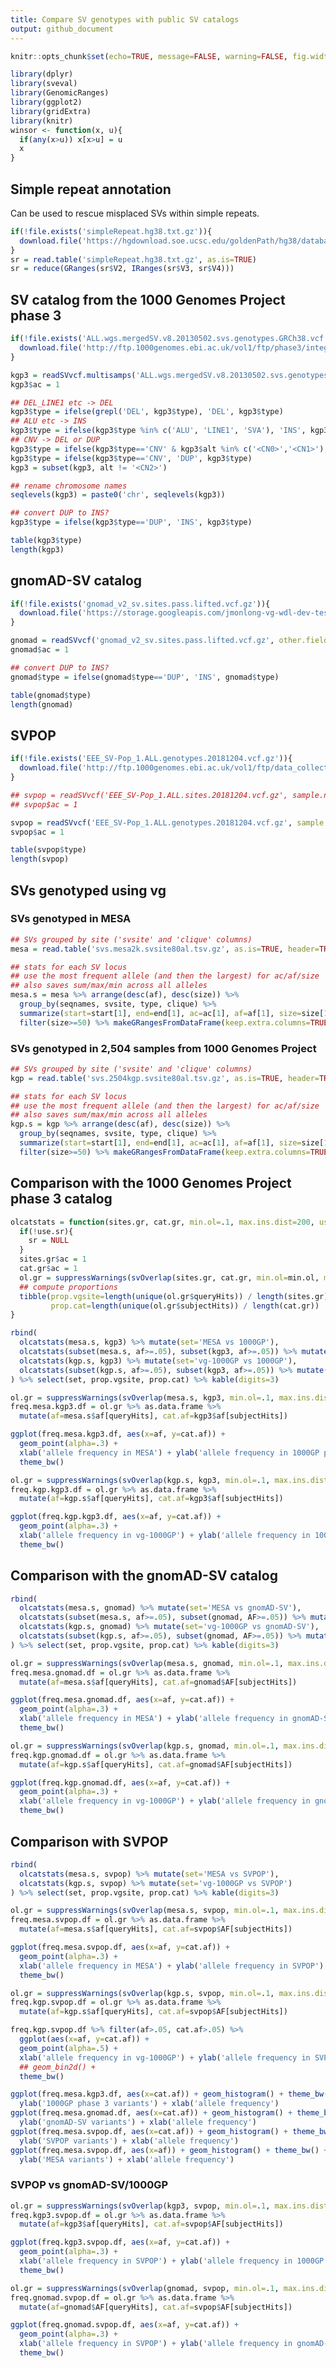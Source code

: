 ```yaml
---
title: Compare SV genotypes with public SV catalogs
output: github_document
---
```


```r
knitr::opts_chunk$set(echo=TRUE, message=FALSE, warning=FALSE, fig.width=10, fig.height=10)
```

```r
library(dplyr)
library(sveval)
library(GenomicRanges)
library(ggplot2)
library(gridExtra)
library(knitr)
winsor <- function(x, u){
  if(any(x>u)) x[x>u] = u
  x
}
```

## Simple repeat annotation

Can be used to rescue misplaced SVs within simple repeats.

```r
if(!file.exists('simpleRepeat.hg38.txt.gz')){
  download.file('https://hgdownload.soe.ucsc.edu/goldenPath/hg38/database/simpleRepeat.txt.gz', 'simpleRepeat.hg38.txt.gz')
}
sr = read.table('simpleRepeat.hg38.txt.gz', as.is=TRUE)
sr = reduce(GRanges(sr$V2, IRanges(sr$V3, sr$V4)))
```

## SV catalog from the 1000 Genomes Project phase 3

```r
if(!file.exists('ALL.wgs.mergedSV.v8.20130502.svs.genotypes.GRCh38.vcf.gz')){
  download.file('http://ftp.1000genomes.ebi.ac.uk/vol1/ftp/phase3/integrated_sv_map/supporting/GRCh38_positions/ALL.wgs.mergedSV.v8.20130502.svs.genotypes.GRCh38.vcf.gz', 'ALL.wgs.mergedSV.v8.20130502.svs.genotypes.GRCh38.vcf.gz')
}

kgp3 = readSVvcf.multisamps('ALL.wgs.mergedSV.v8.20130502.svs.genotypes.GRCh38.vcf.gz')
kgp3$ac = 1

## DEL_LINE1 etc -> DEL
kgp3$type = ifelse(grepl('DEL', kgp3$type), 'DEL', kgp3$type)
## ALU etc -> INS
kgp3$type = ifelse(kgp3$type %in% c('ALU', 'LINE1', 'SVA'), 'INS', kgp3$type)
## CNV -> DEL or DUP
kgp3$type = ifelse(kgp3$type=='CNV' & kgp3$alt %in% c('<CN0>','<CN1>'), 'DEL', kgp3$type)
kgp3$type = ifelse(kgp3$type=='CNV', 'DUP', kgp3$type)
kgp3 = subset(kgp3, alt != '<CN2>')

## rename chromosome names
seqlevels(kgp3) = paste0('chr', seqlevels(kgp3))

## convert DUP to INS?
kgp3$type = ifelse(kgp3$type=='DUP', 'INS', kgp3$type)

table(kgp3$type)
length(kgp3)
```

## gnomAD-SV catalog

```r
if(!file.exists('gnomad_v2_sv.sites.pass.lifted.vcf.gz')){
  download.file('https://storage.googleapis.com/jmonlong-vg-wdl-dev-test/gnomad_v2_sv.sites.pass.lifted.vcf.gz', 'gnomad_v2_sv.sites.pass.lifted.vcf.gz')
}

gnomad = readSVvcf('gnomad_v2_sv.sites.pass.lifted.vcf.gz', other.field='AF')
gnomad$ac = 1

## convert DUP to INS?
gnomad$type = ifelse(gnomad$type=='DUP', 'INS', gnomad$type)

table(gnomad$type)
length(gnomad)
```

## SVPOP

```r
if(!file.exists('EEE_SV-Pop_1.ALL.genotypes.20181204.vcf.gz')){
  download.file('http://ftp.1000genomes.ebi.ac.uk/vol1/ftp/data_collections/hgsv_sv_discovery/working/20181025_EEE_SV-Pop_1/VariantCalls_EEE_SV-Pop_1/EEE_SV-Pop_1.ALL.genotypes.20181204.vcf.gz', 'EEE_SV-Pop_1.ALL.genotypes.20181204.vcf.gz')
}

## svpop = readSVvcf('EEE_SV-Pop_1.ALL.sites.20181204.vcf.gz', sample.name=NULL)
## svpop$ac = 1

svpop = readSVvcf('EEE_SV-Pop_1.ALL.genotypes.20181204.vcf.gz', sample.name=NULL, other.field='AF')
svpop$ac = 1

table(svpop$type)
length(svpop)
```

## SVs genotyped using vg

### SVs genotyped in MESA

```r
## SVs grouped by site ('svsite' and 'clique' columns)
mesa = read.table('svs.mesa2k.svsite80al.tsv.gz', as.is=TRUE, header=TRUE)

## stats for each SV locus
## use the most frequent allele (and then the largest) for ac/af/size
## also saves sum/max/min across all alleles
mesa.s = mesa %>% arrange(desc(af), desc(size)) %>%
  group_by(seqnames, svsite, type, clique) %>%
  summarize(start=start[1], end=end[1], ac=ac[1], af=af[1], size=size[1], .groups='drop') %>%
  filter(size>=50) %>% makeGRangesFromDataFrame(keep.extra.columns=TRUE)
```

### SVs genotyped in 2,504 samples from 1000 Genomes Project

```r
## SVs grouped by site ('svsite' and 'clique' columns)
kgp = read.table('svs.2504kgp.svsite80al.tsv.gz', as.is=TRUE, header=TRUE)

## stats for each SV locus
## use the most frequent allele (and then the largest) for ac/af/size
## also saves sum/max/min across all alleles
kgp.s = kgp %>% arrange(desc(af), desc(size)) %>%
  group_by(seqnames, svsite, type, clique) %>%
  summarize(start=start[1], end=end[1], ac=ac[1], af=af[1], size=size[1], .groups='drop') %>%
  filter(size>=50) %>% makeGRangesFromDataFrame(keep.extra.columns=TRUE)
```

## Comparison with the 1000 Genomes Project phase 3 catalog

```r
olcatstats = function(sites.gr, cat.gr, min.ol=.1, max.ins.dist=200, use.sr=FALSE){
  if(!use.sr){
    sr = NULL
  }
  sites.gr$ac = 1
  cat.gr$ac = 1
  ol.gr = suppressWarnings(svOverlap(sites.gr, cat.gr, min.ol=min.ol, max.ins.dist=max.ins.dist, simprep=sr))
  ## compute proportions
  tibble(prop.vgsite=length(unique(ol.gr$queryHits)) / length(sites.gr),
         prop.cat=length(unique(ol.gr$subjectHits)) / length(cat.gr))
}

rbind(
  olcatstats(mesa.s, kgp3) %>% mutate(set='MESA vs 1000GP'),
  olcatstats(subset(mesa.s, af>=.05), subset(kgp3, af>=.05)) %>% mutate(set='MESA freq>=5% vs 1000GP freq>=5%'),
  olcatstats(kgp.s, kgp3) %>% mutate(set='vg-1000GP vs 1000GP'),
  olcatstats(subset(kgp.s, af>=.05), subset(kgp3, af>=.05)) %>% mutate(set='vg-1000GP freq>=5% vs 1000GP freq>=5%')
) %>% select(set, prop.vgsite, prop.cat) %>% kable(digits=3)
```

```r
ol.gr = suppressWarnings(svOverlap(mesa.s, kgp3, min.ol=.1, max.ins.dist=200))
freq.mesa.kgp3.df = ol.gr %>% as.data.frame %>%
  mutate(af=mesa.s$af[queryHits], cat.af=kgp3$af[subjectHits])

ggplot(freq.mesa.kgp3.df, aes(x=af, y=cat.af)) +
  geom_point(alpha=.3) +
  xlab('allele frequency in MESA') + ylab('allele frequency in 1000GP phase 3') + 
  theme_bw()

ol.gr = suppressWarnings(svOverlap(kgp.s, kgp3, min.ol=.1, max.ins.dist=200))
freq.kgp.kgp3.df = ol.gr %>% as.data.frame %>%
  mutate(af=kgp.s$af[queryHits], cat.af=kgp3$af[subjectHits])

ggplot(freq.kgp.kgp3.df, aes(x=af, y=cat.af)) +
  geom_point(alpha=.3) +
  xlab('allele frequency in vg-1000GP') + ylab('allele frequency in 1000GP phase 3') + 
  theme_bw()
```

## Comparison with the gnomAD-SV catalog

```r
rbind(
  olcatstats(mesa.s, gnomad) %>% mutate(set='MESA vs gnomAD-SV'),
  olcatstats(subset(mesa.s, af>=.05), subset(gnomad, AF>=.05)) %>% mutate(set='MESA freq>=5% vs gnomAD-SV freq>=5%'),
  olcatstats(kgp.s, gnomad) %>% mutate(set='vg-1000GP vs gnomAD-SV'),
  olcatstats(subset(kgp.s, af>=.05), subset(gnomad, AF>=.05)) %>% mutate(set='vg-1000GP freq>=5% vs gnomAD-SV freq>=5%')
) %>% select(set, prop.vgsite, prop.cat) %>% kable(digits=3)
```

```r
ol.gr = suppressWarnings(svOverlap(mesa.s, gnomad, min.ol=.1, max.ins.dist=200))
freq.mesa.gnomad.df = ol.gr %>% as.data.frame %>%
  mutate(af=mesa.s$af[queryHits], cat.af=gnomad$AF[subjectHits])

ggplot(freq.mesa.gnomad.df, aes(x=af, y=cat.af)) +
  geom_point(alpha=.3) +
  xlab('allele frequency in MESA') + ylab('allele frequency in gnomAD-SV') + 
  theme_bw()

ol.gr = suppressWarnings(svOverlap(kgp.s, gnomad, min.ol=.1, max.ins.dist=200))
freq.kgp.gnomad.df = ol.gr %>% as.data.frame %>%
  mutate(af=kgp.s$af[queryHits], cat.af=gnomad$AF[subjectHits])

ggplot(freq.kgp.gnomad.df, aes(x=af, y=cat.af)) +
  geom_point(alpha=.3) +
  xlab('allele frequency in vg-1000GP') + ylab('allele frequency in gnomAD-SV') + 
  theme_bw()
```

## Comparison with SVPOP

```r
rbind(
  olcatstats(mesa.s, svpop) %>% mutate(set='MESA vs SVPOP'),
  olcatstats(kgp.s, svpop) %>% mutate(set='vg-1000GP vs SVPOP')
) %>% select(set, prop.vgsite, prop.cat) %>% kable(digits=3)
```

```r
ol.gr = suppressWarnings(svOverlap(mesa.s, svpop, min.ol=.1, max.ins.dist=200))
freq.mesa.svpop.df = ol.gr %>% as.data.frame %>%
  mutate(af=mesa.s$af[queryHits], cat.af=svpop$AF[subjectHits])

ggplot(freq.mesa.svpop.df, aes(x=af, y=cat.af)) +
  geom_point(alpha=.3) +
  xlab('allele frequency in MESA') + ylab('allele frequency in SVPOP') + 
  theme_bw()

ol.gr = suppressWarnings(svOverlap(kgp.s, svpop, min.ol=.1, max.ins.dist=200))
freq.kgp.svpop.df = ol.gr %>% as.data.frame %>%
  mutate(af=kgp.s$af[queryHits], cat.af=svpop$AF[subjectHits])

freq.kgp.svpop.df %>% filter(af>.05, cat.af>.05) %>% 
  ggplot(aes(x=af, y=cat.af)) +
  geom_point(alpha=.5) +
  xlab('allele frequency in vg-1000GP') + ylab('allele frequency in SVPOP') + 
  ## geom_bin2d() +
  theme_bw()
```

```r
ggplot(freq.mesa.kgp3.df, aes(x=cat.af)) + geom_histogram() + theme_bw() +
  ylab('1000GP phase 3 variants') + xlab('allele frequency')
ggplot(freq.mesa.gnomad.df, aes(x=cat.af)) + geom_histogram() + theme_bw() +
  ylab('gnomAD-SV variants') + xlab('allele frequency')
ggplot(freq.mesa.svpop.df, aes(x=cat.af)) + geom_histogram() + theme_bw() +
  ylab('SVPOP variants') + xlab('allele frequency')
ggplot(freq.mesa.svpop.df, aes(x=af)) + geom_histogram() + theme_bw() +
  ylab('MESA variants') + xlab('allele frequency')
```

### SVPOP vs gnomAD-SV/1000GP

```r
ol.gr = suppressWarnings(svOverlap(kgp3, svpop, min.ol=.1, max.ins.dist=200))
freq.kgp3.svpop.df = ol.gr %>% as.data.frame %>%
  mutate(af=kgp3$af[queryHits], cat.af=svpop$AF[subjectHits])

ggplot(freq.kgp3.svpop.df, aes(x=af, y=cat.af)) +
  geom_point(alpha=.3) +
  xlab('allele frequency in SVPOP') + ylab('allele frequency in 1000GP phase 3') +
  theme_bw()

ol.gr = suppressWarnings(svOverlap(gnomad, svpop, min.ol=.1, max.ins.dist=200))
freq.gnomad.svpop.df = ol.gr %>% as.data.frame %>%
  mutate(af=gnomad$AF[queryHits], cat.af=svpop$AF[subjectHits])

ggplot(freq.gnomad.svpop.df, aes(x=af, y=cat.af)) +
  geom_point(alpha=.3) +
  xlab('allele frequency in SVPOP') + ylab('allele frequency in gnomAD-SV') +
  theme_bw()
```
